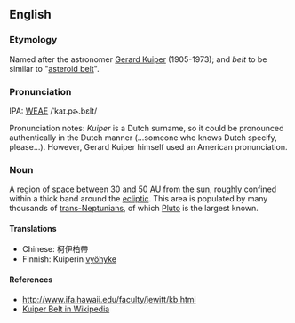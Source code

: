 ==English==
===Etymology===
Named after the astronomer [[w:Gerard_Kuiper|Gerard Kuiper]] (1905-1973); and ''belt'' to be similar to "[[asteroid belt]]".

===Pronunciation===
IPA: [[WEAE]] /ˈkaɪ.pɚ.bɛlt/

Pronunciation notes: ''Kuiper'' is a Dutch surname, so it could be pronounced authentically in the Dutch manner (...someone who knows Dutch specify, please...).  However, Gerard Kuiper himself used an American pronunciation.

===Noun===
A region of [[space]] between 30 and 50 [[AU]] from the sun, roughly confined within a thick band around the [[ecliptic]].  This area is populated by many thousands of [[trans-Neptunians]], of which [[Pluto]] is the largest known.

====Translations====
*Chinese: 柯伊柏帶
*Finnish: Kuiperin [[vyöhyke]]

====References====
* http://www.ifa.hawaii.edu/faculty/jewitt/kb.html
* [[w:Kuiper_belt|Kuiper Belt in Wikipedia]]